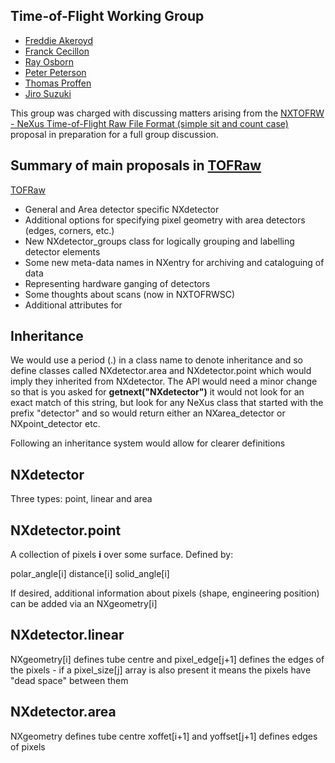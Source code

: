 ==Time-of-Flight Working Group==
*[[User:Freddie Akeroyd|Freddie Akeroyd]]
*[[User:Franck Cecillon|Franck Cecillon]]
*[[User:Ray Osborn|Ray Osborn]]
*[[User:Peter Peterson|Peter Peterson]]
*[[User:Thomas Proffen|Thomas Proffen]]
*[[User:Jiro Suzuki|Jiro Suzuki]]

This group was charged with discussing matters arising from the [[TOFRaw|NXTOFRW  - NeXus Time-of-Flight Raw File Format (simple sit and count case)]] proposal in preparation for a full group discussion.

==Summary of main proposals in [[TOFRaw]]==

[[TOFRaw]] 
* General and Area detector specific NXdetector
* Additional options for specifying pixel geometry with area detectors (edges, corners, etc.) 
* New NXdetector_groups class for logically grouping and labelling detector elements
* Some new meta-data names in NXentry for archiving and cataloguing of data
* Representing hardware ganging of detectors
* Some thoughts about scans (now in NXTOFRWSC)
* Additional attributes for 

== Inheritance ==

We would use a period (.) in a class name to denote inheritance and so define classes called NXdetector.area and NXdetector.point which would imply they inherited from NXdetector. The API would need a minor change so that is you asked for '''getnext("NXdetector")''' it would not look for an exact match of this string, but look for any NeXus class that started with the prefix "detector" and so would return either an NXarea_detector or NXpoint_detector etc.

Following an inheritance system would allow for clearer definitions

== NXdetector ==

Three types: point, linear and area

== NXdetector.point ==

A collection of pixels '''i''' over some surface. Defined by:

polar_angle[i]
distance[i]
solid_angle[i]

If desired, additional information about pixels (shape, engineering position) can be added via an NXgeometry[i]

== NXdetector.linear ==
NXgeometry[i] defines tube centre and
pixel_edge[j+1] defines the edges of the pixels - if a pixel_size[j] array is also present it means the pixels have "dead space" between them  

== NXdetector.area ==

NXgeometry defines tube centre
xoffet[i+1] and yoffset[j+1] defines edges of pixels